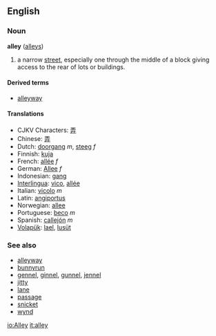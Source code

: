 ==English==
===Noun===
'''alley''' ([[alleys]])

#a narrow [[street]], especially one through the middle of a block giving access to the rear of lots or buildings.

====Derived terms====
*[[alleyway]]

==== Translations ====
*CJKV Characters: [[弄]]
*Chinese: [[弄]]
*Dutch: [[doorgang]] ''m'', [[steeg]] ''f''
*Finnish: [[kuja]]
*French: [[allée]] ''f''
*German: [[Allee]] ''f''
*Indonesian: [[gang]]
*[[Interlingua]]: [[vico]], [[allée]]
*Italian: [[vicolo]] ''m''
*Latin: [[angiportus]]
*Norwegian: [[allee]]
*Portuguese: [[beco]] ''m''
*Spanish: [[callejón]] ''m''
*[[Volapük]]: [[lael]], [[lusüt]]

===See also===
*[[alleyway]]
*[[bunnyrun]]
*[[gennel]], [[ginnel]], [[gunnel]], [[jennel]]
*[[jitty]]
*[[lane]]
*[[passage]]
*[[snicket]]
*[[wynd]]

[[io:Alley]]
[[it:alley]]